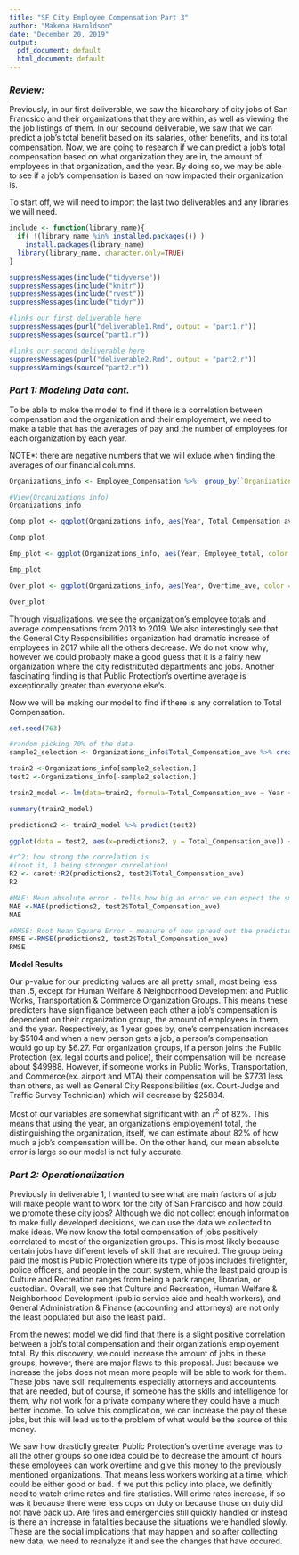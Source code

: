 ```yaml
---
title: "SF City Employee Compensation Part 3"
author: "Makena Haroldson"
date: "December 20, 2019"
output:
  pdf_document: default
  html_document: default
---
```


### _**Review:**_ 

Previously, in our first deliverable, we saw the hiearchary of city jobs of San Francsico and their organizations that they are within, as well as viewing the the job listings of them. In our secound deliverable, we saw that we can predict a job's total benefit based on its salaries, other benefits, and its total compensation. Now, we are going to research if we can predict a job's total compensation based on what organization they are in, the amount of employees in that organization, and the year. By doing so, we may be able to see if a job's compensation is based on how impacted their organization is.

To start off, we will need to import the last two deliverables and any libraries we will need.

```r
include <- function(library_name){
  if( !(library_name %in% installed.packages()) )
    install.packages(library_name) 
  library(library_name, character.only=TRUE)
}

suppressMessages(include("tidyverse"))
suppressMessages(include("knitr"))
suppressMessages(include("rvest"))
suppressMessages(include("tidyr"))

#links our first deliverable here
suppressMessages(purl("deliverable1.Rmd", output = "part1.r"))
suppressMessages(source("part1.r"))

#links our second deliverable here
suppressMessages(purl("deliverable2.Rmd", output = "part2.r"))
suppressWarnings(source("part2.r"))
```


### _**Part 1: Modeling Data cont.**_

To be able to make the model to find if there is a correlation between compensation and the organization and their employement, we need to make a table that has the averages of pay and the number of employees for each organization by each year.

NOTE*: there are negative numbers that we will exlude when finding the averages of our financial columns.
```r

Organizations_info <- Employee_Compensation %>%  group_by(`Organization Group`,`Year`) %>% filter(`Salaries` > 0 & `Overtime`>=0 & `Other Salaries`>=0 & `Total Salary`>0 & `Retirement` >= 0 & `Health and Dental` >= 0& `Other Benefits`>=0 & `Total Benefits`>0 & `Total Compensation` > 0 & Year <= 2019) %>% summarize(Employee_total = n_distinct(`Employee Identifier`, na.rm=T), Salaries_ave = mean(`Salaries`), Overtime_ave = mean(`Overtime`), Other_Salaries_ave = mean(`Other Salaries`),Total_Salary_ave = mean(`Total Salary`), Retirement_ave = mean(`Retirement`), Health_ave = mean(`Health and Dental`), Other_Benefits_ave = mean(`Other Benefits`), Total_Benefits_ave = mean(`Total Benefits`), Total_Compensation_ave = mean(`Total Compensation`))

#View(Organizations_info)
Organizations_info

Comp_plot <- ggplot(Organizations_info, aes(Year, Total_Compensation_ave, color = `Organization Group`)) + geom_line() + scale_x_discrete(name = "Year", breaks = seq(2013, 2019, by = 1), limits =seq(2013, 2019, by = 1))

Comp_plot

Emp_plot <- ggplot(Organizations_info, aes(Year, Employee_total, color = `Organization Group`)) + geom_line() + scale_x_discrete(name = "Year", breaks = seq(2013, 2019, by = 1), limits =seq(2013, 2019, by = 1))

Emp_plot

Over_plot <- ggplot(Organizations_info, aes(Year, Overtime_ave, color = `Organization Group`)) + geom_line() + scale_x_discrete(name = "Year", breaks = seq(2013, 2019, by = 1), limits =seq(2013, 2019, by = 1))

Over_plot


```

Through visualizations, we see the organization's employee totals and average compensations from 2013 to 2019. We also interestingly see that the General City Responsibilities organization had dramatic increase of employees in 2017 while all the others decrease. We do not know why, however we could probably make a good guess that it is a fairly new organization where the city redistributed departments and jobs. Another fascinating finding is that Public Protection's overtime average is exceptionally greater than everyone else's.

Now we will be making our model to find if there is any correlation to Total Compensation.
```r
set.seed(763)

#random picking 70% of the data
sample2_selection <- Organizations_info$Total_Compensation_ave %>% createDataPartition(p = 0.7, list = FALSE)

train2 <-Organizations_info[sample2_selection,]
test2 <-Organizations_info[-sample2_selection,]

train2_model <- lm(data=train2, formula=Total_Compensation_ave ~ Year +`Organization Group` + Employee_total ,  na.action=na.exclude)

summary(train2_model)

predictions2 <- train2_model %>% predict(test2)

ggplot(data = test2, aes(x=predictions2, y = Total_Compensation_ave)) + geom_point() + scale_x_continuous(name = "Organization, Employee total, Year") + geom_smooth(method = "lm")

#r^2: how strong the correlation is
#(root it, 1 being stronger correlation)
R2 <- caret::R2(predictions2, test2$Total_Compensation_ave)
R2

#MAE: Mean absolute error - tells how big an error we can expect the smaller the number, the more accurate
MAE <-MAE(predictions2, test2$Total_Compensation_ave)
MAE

#RMSE: Root Mean Square Error - measure of how spread out the prediction errors(r^2) are
RMSE <-RMSE(predictions2, test2$Total_Compensation_ave)
RMSE
```


**Model Results**

Our p-value for our predicting values are all pretty small, most being less than .5, except for Human Welfare & Neighborhood Development and Public Works, Transportation & Commerce Organization Groups. This means these predicters have signifigance between each other a job's compensation is dependent on their organization group, the amount of employees in them, and the year. Respectively, as 1 year goes by, one's compensation increases by \$5104 and when a new person gets a job, a person's compensation would go up by \$6.27. For organization groups, if a person joins the Public Protection (ex. legal courts and police), their compensation will be increase about \$49988. However, if someone works in Public Works, Transportation, and Commerce(ex. airport and MTA) their compensation will be \$7731 less than others, as well as General City Responsibilities (ex. Court-Judge and Traffic Survey Technician) which will decrease by \$25884.

Most of our variables are somewhat significant with an $r^2$ of 82%. This means that using the year, an organization's employement total, the distinguishing the organization, itself, we can estimate about 82% of how much a job's compensation will be. On the other hand, our mean absolute error is large so our model is not fully accurate.


### _**Part 2: Operationalization**_

Previously in deliverable 1, I wanted to see what are main factors of a job will make people want to work for the city of San Francisco and how could we promote these city jobs? Although we did not collect enough information to make fully developed decisions, we can use the data we collected to make ideas. We now know the total compensation of jobs positively correlated to most of the organization groups. This is most likely because certain jobs have different levels of skill that are required. The group being paid the most is Public Protection where its type of jobs includes firefighter, police officers, and people in the court system, while the least paid group is Culture and Recreation ranges from being a park ranger, librarian, or custodian. Overall, we see that Culture and Recreation, Human Welfare & Neighborhood Development (public service aide and health workers), and General Administration & Finance (accounting and attorneys) are not only the least populated but also the least paid. 

From the newest model we did find that there is a slight positive correlation between a job's total compensation and their organization's employement total. By this discovery, we could increase the amount of jobs in these groups, however, there are major flaws to this proposal. Just because we increase the jobs does not mean more people will be able to work for them. These jobs have skill requirements especially attorneys and accountents that are needed, but of course, if someone has the skills and intelligence for them, why not work for a private company where they could have a much better income. To solve this complication, we can increase the pay of these jobs, but this will lead us to the problem of what would be the source of this money. 

We saw how drasticlly greater Public Protection's overtime average was to all the other groups so one idea could be to decrease the amount of hours these employees can work overtime and give this money to the previously mentioned organizations. That means less workers working at a time, which could be either good or bad. If we put this policy into place, we definitly need to watch crime rates and fire statistics. Will crime rates increase, if so was it because there were less cops on duty or because those on duty did not have back up. Are fires and emergencies still quickly handled or instead is there an increase in fatalities because the situations were handled slowly. These are the social implications that may happen and so after collecting new data, we need to reanalyze it and see the changes that have occured.

